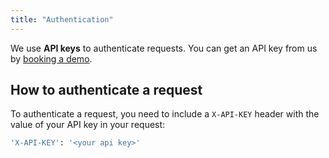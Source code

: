 ```yaml
---
title: "Authentication"
---
```


We use **API keys** to authenticate requests. You can get an API key from us
by [booking a demo](https://calendar.app.google/mbHSej2xYwa4X9b59).

## How to authenticate a request

To authenticate a request, you need to include a `X-API-KEY` header
with the value of your API key in your request:

```bash
'X-API-KEY': '<your api key>'
```
